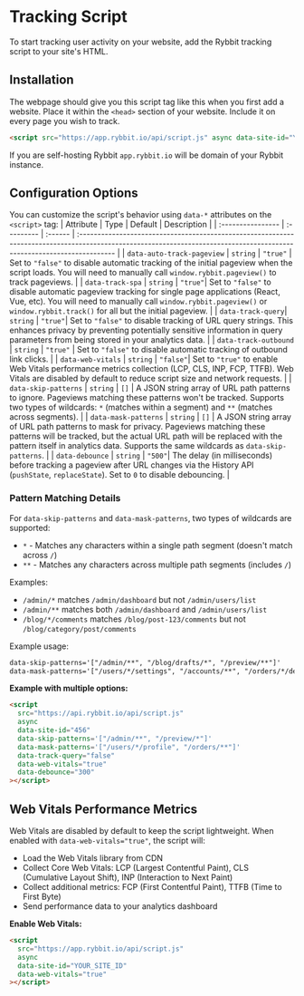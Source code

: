 
# Tracking Script

To start tracking user activity on your website, add the Rybbit tracking script to your site's HTML.

## Installation
The webpage should give you this script tag like this when you first add a website. Place it within the `<head>` section of your website. Include it on every page you wish to track.

```html
<script src="https://app.rybbit.io/api/script.js" async data-site-id="YOUR_SITE_ID"></script>
```
If you are self-hosting Rybbit `app.rybbit.io` will be domain of your Rybbit instance.

## Configuration Options

You can customize the script's behavior using `data-*` attributes on the `<script>` tag:
| Attribute         | Type       | Default | Description                                                                                                                                                             |
| :---------------- | :--------- | :------ | :---------------------------------------------------------------------------------------------------------------------------------------------------------------------- |
| `data-auto-track-pageview` | `string` | `"true"` | Set to `"false"` to disable automatic tracking of the initial pageview when the script loads. You will need to manually call `window.rybbit.pageview()` to track pageviews. |
| `data-track-spa`  | `string`   | `"true"`| Set to `"false"` to disable automatic pageview tracking for single page applications (React, Vue, etc). You will need to manually call `window.rybbit.pageview()` or `window.rybbit.track()` for all but the initial pageview. |
| `data-track-query`| `string`   | `"true"`| Set to `"false"` to disable tracking of URL query strings. This enhances privacy by preventing potentially sensitive information in query parameters from being stored in your analytics data. |
| `data-track-outbound` | `string` | `"true"` | Set to `"false"` to disable automatic tracking of outbound link clicks. |
| `data-web-vitals` | `string`   | `"false"`| Set to `"true"` to enable Web Vitals performance metrics collection (LCP, CLS, INP, FCP, TTFB). Web Vitals are disabled by default to reduce script size and network requests. |
| `data-skip-patterns` | `string` | `[]`   | A JSON string array of URL path patterns to ignore. Pageviews matching these patterns won't be tracked. Supports two types of wildcards: `*` (matches within a segment) and `**` (matches across segments). |
| `data-mask-patterns` | `string` | `[]`   | A JSON string array of URL path patterns to mask for privacy. Pageviews matching these patterns will be tracked, but the actual URL path will be replaced with the pattern itself in analytics data. Supports the same wildcards as `data-skip-patterns`. |
| `data-debounce`   | `string`   | `"500"`| The delay (in milliseconds) before tracking a pageview after URL changes via the History API (`pushState`, `replaceState`). Set to `0` to disable debouncing. |

### Pattern Matching Details

For `data-skip-patterns` and `data-mask-patterns`, two types of wildcards are supported:
- `*` - Matches any characters within a single path segment (doesn't match across `/`)
- `**` - Matches any characters across multiple path segments (includes `/`)

Examples:
- `/admin/*` matches `/admin/dashboard` but not `/admin/users/list`
- `/admin/**` matches both `/admin/dashboard` and `/admin/users/list`
- `/blog/*/comments` matches `/blog/post-123/comments` but not `/blog/category/post/comments`

Example usage:
```html
data-skip-patterns='["/admin/**", "/blog/drafts/*", "/preview/**"]'
data-mask-patterns='["/users/*/settings", "/accounts/**", "/orders/*/details"]'
```

**Example with multiple options:**

```html
<script
  src="https://api.rybbit.io/api/script.js"
  async
  data-site-id="456"
  data-skip-patterns='["/admin/**", "/preview/*"]'
  data-mask-patterns='["/users/*/profile", "/orders/**"]'
  data-track-query="false"
  data-web-vitals="true"
  data-debounce="300"
></script>
```

## Web Vitals Performance Metrics

Web Vitals are disabled by default to keep the script lightweight. When enabled with `data-web-vitals="true"`, the script will:

- Load the Web Vitals library from CDN
- Collect Core Web Vitals: LCP (Largest Contentful Paint), CLS (Cumulative Layout Shift), INP (Interaction to Next Paint)
- Collect additional metrics: FCP (First Contentful Paint), TTFB (Time to First Byte)
- Send performance data to your analytics dashboard

**Enable Web Vitals:**
```html
<script
  src="https://app.rybbit.io/api/script.js"
  async
  data-site-id="YOUR_SITE_ID"
  data-web-vitals="true"
></script>
```

